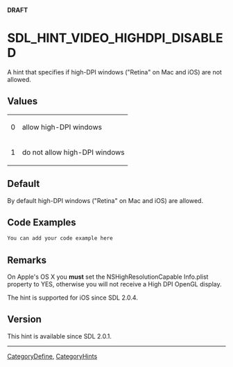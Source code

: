 <span color="red">'''DRAFT'''</span>

<!-- #*^*^*^*^*See http://wiki.libsdl.org/moin.cgi/SGEnumerations for details on editing this page*^*^*^*^* -->


= SDL_HINT_VIDEO_HIGHDPI_DISABLED =
A hint that specifies if high-DPI windows ("Retina" on Mac and iOS) are not allowed.




== Values ==
{|
|0
|allow high-DPI windows
|-
|1
|do not allow high-DPI windows
|}


== Default ==
By default high-DPI windows ("Retina" on Mac and iOS) are allowed.


== Code Examples ==
<syntaxhighlight lang='c++'>
You can add your code example here
</syntaxhighlight>

<!-- #Leave this section as-is unless you have a code example to put in.  In that case, replace You can add your code example here with your code example following the Style Guide instructions.  Leave the rest of the markup alone and delete this comment. -->


== Remarks ==
On Apple's OS X you '''must''' set the NSHighResolutionCapable Info.plist property to YES, otherwise you will not receive a High DPI OpenGL display.

The hint is supported for iOS since SDL 2.0.4.

== Version ==
This hint is available since SDL 2.0.1.

----
[[CategoryDefine]], [[CategoryHints]]
<!-- #See the Style Guide for instructions on editing the footer. -->
